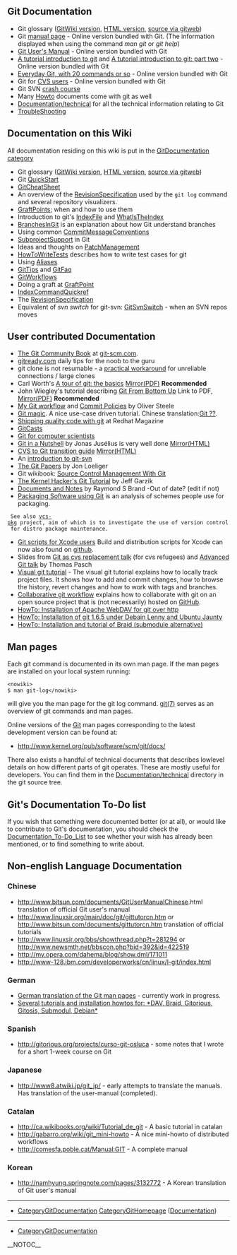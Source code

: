 == Git Documentation ==
* Git glossary ([[GitGlossary|[[GitWiki]] version]], [[http://www.kernel.org/pub/software/scm/git/docs/gitglossary.html|HTML version]], [[http://www.kernel.org/git/?p=git/git.git;a=blob;hb=HEAD;f=Documentation/glossary.txt|source via gitweb]])
* Git [[http://www.kernel.org/pub/software/scm/git/docs|manual page]] - Online version bundled with Git. (The information displayed when using the command <i>man git</i> or <i>git help</i>)
* [[http://www.kernel.org/pub/software/scm/git/docs/user-manual.html|Git User's Manual]] - Online version bundled with Git
* [[http://www.kernel.org/pub/software/scm/git/docs/gittutorial.html|A tutorial introduction to git]] and [[http://www.kernel.org/pub/software/scm/git/docs/gittutorial-2.html|A tutorial introduction to git: part two]] - Online version bundled with Git
* [[http://www.kernel.org/pub/software/scm/git/docs/everyday.html|Everyday Git, with 20 commands or so]] - Online version bundled with Git
* Git for [[http://www.kernel.org/pub/software/scm/git/docs/gitcvs-migration.html|CVS users]] - Online version bundled with Git
* Git SVN [[http://git.or.cz/course/svn.html|crash course]]
* Many [[http://kernel.org/pub/software/scm/git/docs/howto/|Howto]] documents come with git as well
* [[http://repo.or.cz/w/git.git?a=tree;f=Documentation/technical;hb=HEAD|Documentation/technical]] for all the technical information relating to Git
* [[TroubleShooting]]

== Documentation on this Wiki ==
All documentation residing on this wiki is put in the [[CategoryGitDocumentation|[[GitDocumentation]] category]]

* Git glossary ([[GitGlossary|[[GitWiki]] version]], [[http://www.kernel.org/pub/software/scm/git/docs/gitglossary.html|HTML version]], [[http://www.kernel.org/git/?p=git/git.git;a=blob;hb=HEAD;f=Documentation/glossary.txt|source via gitweb]])
* Git [[QuickStart]]
* [[GitCheatSheet]]
* An overview of the [[RevisionSpecification]] used by the <code><nowiki>git log</nowiki></code> command and several repository visualizers.
* [[GraftPoint|[[GraftPoints]]]]; when and how to use them
* Introduction to git's [[IndexFile]] and [[WhatIsTheIndex]]
* [[BranchesInGit]] is an explanation about how Git understand branches
* Using common [[CommitMessageConventions]]
* [[SubprojectSupport]] in Git
* Ideas and thoughts on [[PatchManagement]]
* [[HowToWriteTests]] describes how to write test cases for git
* Using [[Aliases]]
* [[GitTips]] and [[GitFaq]]
* [[GitWorkflows]]
* Doing a graft at [[GraftPoint]]
* [[IndexCommandQuickref]]
* The [[RevisionSpecification]]
* Equivalent of <i>svn switch</i> for git-svn: [[GitSvnSwitch]] - when an SVN repos moves

== User contributed Documentation ==
* [[http://book.git-scm.com/|The Git Community Book]] at [[http://git-scm.com|git-scm.com]].
* [[http://gitready.com/|gitready.com]] daily tips for the noob to the guru
* git clone is not resumable - a [[http://xanjax.org/#gitnote.xml|practical workaround]] for unreliable connections / large clones
* Carl Worth's [[http://cworth.org/hgbook-git/tour/|A tour of git: the basics]] [[http://git-users.googlegroups.com/web/gitbasic.pdf?gda=TjULfjwAAACRcUWZoNoqHn0MmsB4ogNRkdJPXci4pHF-t7wRb-FXv_7_kSc1FlgquWbpkoDUr3jz_JaIg30gP77VRAtzw-G6|Mirror(PDF)]] <b>Recommended</b>
* John Wiegley's tutorial describing [[http://www.newartisans.com/blog_files/git.from.bottom.up.php|Git From Bottom Up]] Link to PDF, [[http://git-users.googlegroups.com/web/gitfrombottomup.pdf?gda=52xMLEQAAACpB0I6kTeoe_gDZwr_Wu3rSzh-BYU3WCJcU16DCLQHrmG1qiJ7UbTIup-M2XPURDRYda-7QfdsxTTX4bqgEJoy1bwkoqS54nAZJJjHLLKkeg|Mirror(PDF)]] <b>Recommended</b>
* [[http://osteele.com/archives/2008/05/my-git-workflow|My Git workflow]] and [[http://osteele.com/archives/2008/05/commit-policies|Commit Policies]] by Oliver Steele
* [[http://www-cs-students.stanford.edu/~blynn/gitmagic/|Git magic]].  A nice use-case driven tutorial. Chinese translation:[[http://docs.google.com/View?id=dfwthj68_675gz3bw8kj|Git ??]].
* [[http://www.redhatmagazine.com/2008/05/02/shipping-quality-code-with-git/|Shipping quality code with git]] at Redhat Magazine
* [[http://www.gitcasts.com/|GitCasts]]
* [[http://eagain.net/articles/git-for-computer-scientists/|Git for computer scientists]]
* [[http://jonas.iki.fi/git_guides/HTML/git_guide|Git in a Nutshell]] by Jonas Jusélius is very well done [[http://www.chem.helsinki.fi/~jonas/git_guides/|Mirror(HTML)]]
* [[http://jonas.iki.fi/git_guides/HTML/CVS2git|CVS to Git transition guide]] [[http://www.chem.helsinki.fi/~jonas/git_guides/|Mirror(HTML)]]
* An [[http://utsl.gen.nz/talks/git-svn/intro.html|introduction to git-svn]]
* [[http://www.jdl.com/papers|The Git Papers]] by Jon Loeliger
* Git wikibook: [[http://en.wikibooks.org/wiki/Source_Control_Management_With_Git|Source Control Management With Git]]
* [[http://linux.yyz.us/git-howto.html|The Kernel Hacker's Git Tutorial]] by Jeff Garzik
* [[http://git.rsbx.net/|Documents and Notes]] by Raymond S Brand -Out of date? (edit if not)
* [[http://www.golden-gryphon.com/software/misc/packaging.html|Packaging Software using Git]] is an analysis of schemes people use for packaging.
  See also [[http://vcs-pkg.org/|vcs-pkg]] project, aim of which is to investigate the use of version control for distro package maintenance.
* [[http://www.jinx.de/teclog/Entries/2009/1/15_Git_and_DMG_build_scripts_for_Xcode.html|Git scripts for Xcode users]] Build and distribution scripts for Xcode can now also found on [[http://github.com/jollyjinx/jnxfree|github]].
* Slides from [[http://www.breitbandig.de/git/git-as-cvs-en.odp|Git as cvs replacement talk]] (for cvs refugees) and [[http://www.breitbandig.de/git/advanced-git-en.odp|Advanced Git talk]] by Thomas Pasch
* [[http://www.ralfebert.de/blog/tools/visual_git_tutorial_1/|Visual git tutorial]] - The visual git tutorial explains how to locally track project files. It shows how to add and commit changes, how to browse the history, revert changes and how to work with tags and branches.
* [[http://www.eqqon.com/index.php/Collaborative_Github_Workflow|Collaborative git workflow]] explains how to collaborate with git on an open source project that is (not necessarily) hosted on [[GitHub]].
* [[http://wiki.impressive-media.de/doc/git-%C3%BCber-apache-und-webdav-git-%C3%BCber-http|HowTo: Installation of Apache WebDAV for git over http]]
* [[http://wiki.impressive-media.de/doc/git-165-unter-debian-lenny-bzw-ubuntu-jaunty|HowTo: Installation of git 1.6.5 under Debain Lenny and Ubuntu Jaunty]]
* [[http://wiki.impressive-media.de/doc/braid-f%C3%BCr-git-installieren-debian-lenny|HowTo: Installation and tutorial of Braid (submodule alternative)]]

== Man pages ==
Each git command is documented in its own man page. If the man pages are installed on your local system running:

<pre><nowiki>
$ man git-log</nowiki></pre>
will give you the man page for the git log command. [[http://www.kernel.org/pub/software/scm/git/docs/git.html|git(7)]] serves as an overview of git commands and man pages.

Online versions of the [[Git]] man pages corresponding to the latest development version can be found at:

* http://www.kernel.org/pub/software/scm/git/docs/
There also exists a handful of technical documents that describes lowlevel details on how different parts of git operates. These are mostly useful for developers. You can find them in the [[http://repo.or.cz/w/git.git?a=tree;f=Documentation/technical;hb=HEAD|Documentation/technical]] directory in the git source tree.

== Git's Documentation To-Do list ==
If you wish that something were documented better (or at all), or would like to contribute to Git's documentation, you should check the [[Documentation_To-Do_List]] to see whether your wish has already been mentioned, or to find something to write about.

== Non-english Language Documentation ==
=== Chinese ===
* http://www.bitsun.com/documents/[[GitUserManualChinese]].html translation of official Git user's manual
* http://www.linuxsir.org/main/doc/git/gittutorcn.htm or http://www.bitsun.com/documents/gittutorcn.htm translation of official tutorials
* http://www.linuxsir.org/bbs/showthread.php?t=281294 or http://www.newsmth.net/bbscon.php?bid=392&id=422519
* http://my.opera.com/dahema/blog/show.dml/171011
* http://www-128.ibm.com/developerworks/cn/linux/l-git/index.html
=== German ===
* [[http://repo.or.cz/w/gitman-de.git|German translation of the Git man pages]] - currently work in progress.
* [[http://wiki.impressive-media.de/searchplus/results/taxonomy:418| Several tutorials and installation howtos for: *DAV, Braid, Gitorious, Gitosis, Submodul, Debian*]]
=== Spanish ===
* http://gitorious.org/projects/curso-git-osluca - some notes that I wrote for a short 1-week course on Git
=== Japanese ===
* http://www8.atwiki.jp/git_jp/ - early attempts to translate the manuals.  Has translation of the user-manual (completed).
=== Catalan ===
* http://ca.wikibooks.org/wiki/Tutorial_de_git - A basic tutorial in catalan
* http://gabarro.org/wiki/git_mini-howto - A nice mini-howto of distributed workflows
* http://comesfa.poble.cat/Manual:GIT - A complete manual
=== Korean ===
* http://namhyung.springnote.com/pages/3132772 - A Korean translation of Git user's manual
----
* [[CategoryGitDocumentation]] [[CategoryGitHomepage]] ([[http://git.or.cz/#documentation|Documentation]])
----
* [[CategoryGitDocumentation]]

__NOTOC__